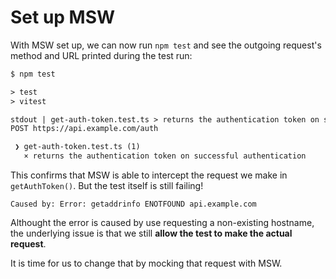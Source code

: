 # Set up MSW

With MSW set up, we can now run `npm test` and see the outgoing request's method and URL printed during the test run:

```txt highlight=7
$ npm test

> test
> vitest

stdout | get-auth-token.test.ts > returns the authentication token on successful authentication
POST https://api.example.com/auth

 ❯ get-auth-token.test.ts (1)
   × returns the authentication token on successful authentication
```

This confirms that MSW is able to intercept the request we make in `getAuthToken()`. But the test itself is still failing!

```
Caused by: Error: getaddrinfo ENOTFOUND api.example.com
```

Althought the error is caused by use requesting a non-existing hostname, the underlying issue is that we still **allow the test to make the actual request**.

It is time for us to change that by mocking that request with MSW.
